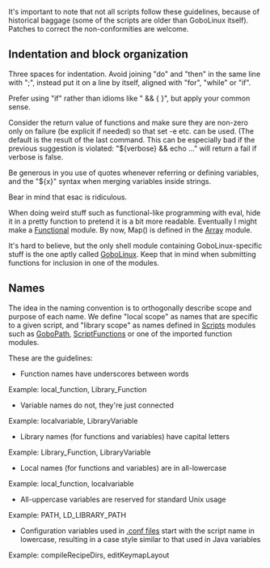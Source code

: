 It's important to note that not all scripts follow these guidelines, because of historical baggage (some of the scripts are older than GoboLinux itself). Patches to correct the non-conformities are welcome.

== Indentation and block organization ==

Three spaces for indentation. Avoid joining "do" and "then" in the same line with ";", instead put it on a line by itself, aligned with "for", "while" or "if".

Prefer using "if" rather than idioms like "[[ ]] && { }", but apply your common sense.

Consider the return value of functions and make sure they are non-zero only on failure (be explicit if needed) so that set -e etc. can be used.  (The default is the result of the last command.  This can be especially bad if the previous suggestion is violated: "${verbose} && echo ..." will return a fail if verbose is false.

Be generous in you use of quotes whenever referring or defining variables, and the "${x}" syntax when merging variables inside strings.

Bear in mind that esac is ridiculous.

When doing weird stuff such as functional-like programming with eval, hide it in a pretty function to pretend it is a bit more readable. Eventually I might make a [[Functional]] module. By now, Map() is defined in the [[Array]] module.

It's hard to believe, but the only shell module containing GoboLinux-specific stuff is the one aptly called [[GoboLinux shell module | GoboLinux]]. Keep that in mind when submitting functions for inclusion in one of the modules.

== Names ==

The idea in the naming convention is to orthogonally describe scope and purpose of each name. We define "local scope" as names that are specific to a given script, and "library scope" as names defined in [[Scripts]] modules such as [[GoboPath]], [[ScriptFunctions]] or one of the imported function modules.

These are the guidelines:

* Function names have underscores between words
Example: local_function, Library_Function
* Variable names do not, they're just connected
Example: localvariable, LibraryVariable
* Library names (for functions and variables) have capital letters
Example: Library_Function, LibraryVariable
* Local names (for functions and variables) are in all-lowercase
Example: local_function, localvariable
* All-uppercase variables are reserved for standard Unix usage
Example: PATH, LD_LIBRARY_PATH
* Configuration variables used in [[.conf files]] start with the script name in lowercase, resulting in a case style similar to that used in Java variables
Example: compileRecipeDirs, editKeymapLayout

{{Reference}}